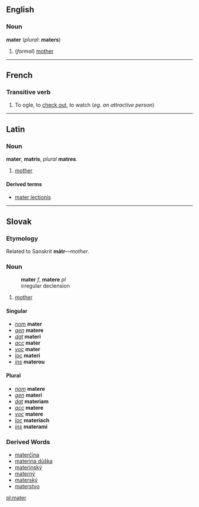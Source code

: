 ==English==
===Noun===
'''mater''' (''plural'': '''maters''')

#(''formal'') [[mother]]

----

==French==

===Transitive verb===
# {{frslang}} To ogle, to [[check out]], to watch (''eg. an attractive person'')

----
==Latin==
===Noun===
'''mater''', '''matris''', ''plural'' '''matres'''.

# [[mother]]

====Derived terms====
*[[mater lectionis]]

----

==Slovak==
=== Etymology ===
Related to Sanskrit '''mātr'''&mdash;''mother''.
=== Noun ===
:'''mater''' ''f'', '''matere''' ''pl''
: irregular declension
# [[mother]]

==== Singular ====
* ''[[nominative|nom]]'' '''mater'''
* ''[[genitive|gen]]'' '''matere'''
* ''[[dative|dat]]'' '''materi'''
* ''[[accusative|acc]]'' '''mater'''
* ''[[vocative|voc]]'' '''mater'''
* ''[[locative|loc]]'' '''materi'''
* ''[[instrumental|ins]]'' '''materou'''
==== Plural ====
* ''[[nominative|nom]]'' '''matere'''
* ''[[genitive|gen]]'' '''materí'''
* ''[[dative|dat]]'' '''materiam'''
* ''[[accusative|acc]]'' '''matere'''
* ''[[vocative|voc]]'' '''matere'''
* ''[[locative|loc]]'' '''materiach'''
* ''[[instrumental|ins]]'' '''materami'''
=== Derived Words ===
* [[materčina]]
* [[materina dúška]]
* [[materinský]]
* [[materný]]
* [[materský]]
* [[materstvo]]

[[pl:mater]]